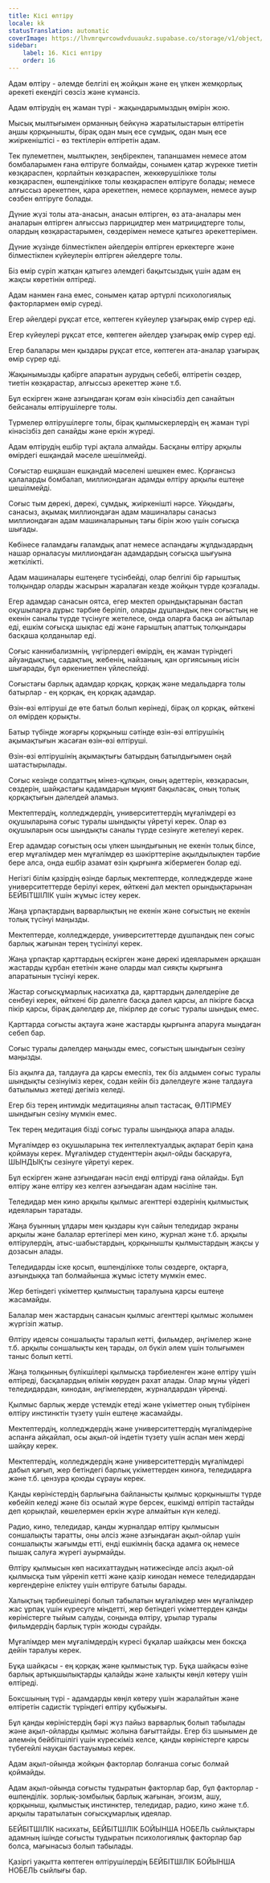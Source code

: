 ```yaml
---
title: Кісі өлтіру
locale: kk
statusTranslation: automatic
coverImage: https://lhvmrqwrcowdvduuaukz.supabase.co/storage/v1/object/public/strapi-uploads/small_cover-educacion-fundamental.webp-2d51a7828a2b1309555be27f7e2a61a0.webp
sidebar:
    label: 16. Кісі өлтіру
    order: 16
---
```

Адам өлтіру - әлемде белгілі ең жойқын және ең үлкен жемқорлық әрекеті екендігі сөзсіз және күмәнсіз.

Адам өлтірудің ең жаман түрі - жақындарымыздың өмірін жою.

Мысық мылтығымен орманның бейкүнә жаратылыстарын өлтіретін аңшы қорқынышты, бірақ одан мың есе сұмдық, одан мың есе жиіркеніштісі - өз тектілерін өлтіретін адам.

Тек пулеметпен, мылтықпен, зеңбірекпен, тапаншамен немесе атом бомбаларымен ғана өлтіруге болмайды, сонымен қатар жүрекке тиетін көзқараспен, қорлайтын көзқараспен, жеккөрушілікке толы көзқараспен, өшпенділікке толы көзқараспен өлтіруге болады; немесе алғыссыз әрекетпен, қара әрекетпен, немесе қорлаумен, немесе ауыр сөзбен өлтіруге болады.

Дүние жүзі толы ата-анасын, анасын өлтірген, өз ата-аналары мен аналарын өлтірген алғыссыз паррицидтер мен матрицидтерге толы, олардың көзқарастарымен, сөздерімен немесе қатыгез әрекеттерімен.

Дүние жүзінде білместікпен әйелдерін өлтірген еркектерге және білместікпен күйеулерін өлтірген әйелдерге толы.

Біз өмір сүріп жатқан қатыгез әлемдегі бақытсыздық үшін адам ең жақсы көретінін өлтіреді.

Адам нанмен ғана емес, сонымен қатар әртүрлі психологиялық факторлармен өмір сүреді.

Егер әйелдері рұқсат етсе, көптеген күйеулер ұзағырақ өмір сүрер еді.

Егер күйеулері рұқсат етсе, көптеген әйелдер ұзағырақ өмір сүрер еді.

Егер балалары мен қыздары рұқсат етсе, көптеген ата-аналар ұзағырақ өмір сүрер еді.

Жақынымызды қабірге апаратын аурудың себебі, өлтіретін сөздер, тиетін көзқарастар, алғыссыз әрекеттер және т.б.

Бұл ескірген және азғындаған қоғам өзін кінәсізбіз деп санайтын бейсаналы өлтірушілерге толы.

Түрмелер өлтірушілерге толы, бірақ қылмыскерлердің ең жаман түрі кінәсізбіз деп санайды және еркін жүреді.

Адам өлтірудің ешбір түрі ақтала алмайды. Басқаны өлтіру арқылы өмірдегі ешқандай мәселе шешілмейді.

Соғыстар ешқашан ешқандай мәселені шешкен емес. Қорғансыз қалаларды бомбалап, миллиондаған адамды өлтіру арқылы ештеңе шешілмейді.

Соғыс тым дөрекі, дөрекі, сұмдық, жиіркенішті нәрсе. Ұйқыдағы, санасыз, ақымақ миллиондаған адам машиналары санасыз миллиондаған адам машиналарының тағы бірін жою үшін соғысқа шығады.

Көбінесе ғаламдағы ғаламдық апат немесе аспандағы жұлдыздардың нашар орналасуы миллиондаған адамдардың соғысқа шығуына жеткілікті.

Адам машиналары ештеңеге түсінбейді, олар белгілі бір ғарыштық толқындар оларды жасырын жаралаған кезде жойқын түрде қозғалады.

Егер адамдар санасын оятса, егер мектеп орындықтарынан бастап оқушыларға дұрыс тәрбие беріліп, оларды дұшпандық пен соғыстың не екенін саналы түрде түсінуге жетелесе, онда оларға басқа ән айтылар еді, ешкім соғысқа шықпас еді және ғарыштың апаттық толқындары басқаша қолданылар еді.

Соғыс каннибализмнің, үңгірлердегі өмірдің, ең жаман түріндегі айуандықтың, садақтың, жебенің, найзаның, қан оргиясының иісін шығарады, бұл өркениетпен үйлеспейді.

Соғыстағы барлық адамдар қорқақ, қорқақ және медальдарға толы батырлар - ең қорқақ, ең қорқақ адамдар.

Өзін-өзі өлтіруші де өте батыл болып көрінеді, бірақ ол қорқақ, өйткені ол өмірден қорықты.

Батыр түбінде жоғарғы қорқыныш сәтінде өзін-өзі өлтірушінің ақымақтығын жасаған өзін-өзі өлтіруші.

Өзін-өзі өлтірушінің ақымақтығы батырдың батылдығымен оңай шатастырылады.

Соғыс кезінде солдаттың мінез-құлқын, оның әдеттерін, көзқарасын, сөздерін, шайқастағы қадамдарын мұқият бақыласақ, оның толық қорқақтығын дәлелдей аламыз.

Мектептердің, колледждердің, университеттердің мұғалімдері өз оқушыларына соғыс туралы шындықты үйретуі керек. Олар өз оқушыларын осы шындықты саналы түрде сезінуге жетелеуі керек.

Егер адамдар соғыстың осы үлкен шындығының не екенін толық білсе, егер мұғалімдер мен мұғалімдер өз шәкірттеріне ақылдылықпен тәрбие бере алса, онда ешбір азамат өзін қырғынға жібермеген болар еді.

Негізгі білім қазірдің өзінде барлық мектептерде, колледждерде және университеттерде берілуі керек, өйткені дәл мектеп орындықтарынан БЕЙБІТШІЛІК үшін жұмыс істеу керек.

Жаңа ұрпақтардың варварлықтың не екенін және соғыстың не екенін толық түсінуі маңызды.

Мектептерде, колледждерде, университеттерде дұшпандық пен соғыс барлық жағынан терең түсінілуі керек.

Жаңа ұрпақтар қарттардың ескірген және дөрекі идеяларымен әрқашан жастарды құрбан ететінін және оларды мал сияқты қырғынға апаратынын түсінуі керек.

Жастар соғысқұмарлық насихатқа да, қарттардың дәлелдеріне де сенбеуі керек, өйткені бір дәлелге басқа дәлел қарсы, ал пікірге басқа пікір қарсы, бірақ дәлелдер де, пікірлер де соғыс туралы шындық емес.

Қарттарда соғысты ақтауға және жастарды қырғынға апаруға мыңдаған себеп бар.

Соғыс туралы дәлелдер маңызды емес, соғыстың шындығын сезіну маңызды.

Біз ақылға да, талдауға да қарсы емеспіз, тек біз алдымен соғыс туралы шындықты сезінуіміз керек, содан кейін біз дәлелдеуге және талдауға батылымыз жетеді дегіміз келеді.

Егер біз терең интимдік медитацияны алып тастасақ, ӨЛТІРМЕУ шындығын сезіну мүмкін емес.

Тек терең медитация бізді соғыс туралы шындыққа апара алады.

Мұғалімдер өз оқушыларына тек интеллектуалдық ақпарат беріп қана қоймауы керек. Мұғалімдер студенттерін ақыл-ойды басқаруға, ШЫНДЫҚты сезінуге үйретуі керек.

Бұл ескірген және азғындаған нәсіл енді өлтіруді ғана ойлайды. Бұл өлтіру және өлтіру кез келген азғындаған адам нәсіліне тән.

Теледидар мен кино арқылы қылмыс агенттері өздерінің қылмыстық идеяларын таратады.

Жаңа буынның ұлдары мен қыздары күн сайын теледидар экраны арқылы және балалар ертегілері мен кино, журнал және т.б. арқылы өлтірулердің, атыс-шабыстардың, қорқынышты қылмыстардың жақсы у дозасын алады.

Теледидарды іске қосып, өшпенділікке толы сөздерге, оқтарға, азғындыққа тап болмайынша жұмыс істету мүмкін емес.

Жер бетіндегі үкіметтер қылмыстың таралуына қарсы ештеңе жасамайды.

Балалар мен жастардың санасын қылмыс агенттері қылмыс жолымен жүргізіп жатыр.

Өлтіру идеясы соншалықты таралып кетті, фильмдер, әңгімелер және т.б. арқылы соншалықты кең тарады, ол бүкіл әлем үшін толығымен таныс болып кетті.

Жаңа толқынның бүлікшілері қылмысқа тәрбиеленген және өлтіру үшін өлтіреді, басқалардың өлімін көруден рахат алады. Олар мұны үйдегі теледидардан, кинодан, әңгімелерден, журналдардан үйренді.

Қылмыс барлық жерде үстемдік етеді және үкіметтер оның түбірінен өлтіру инстинктін түзету үшін ештеңе жасамайды.

Мектептердің, колледждердің және университеттердің мұғалімдеріне аспанға айқайлап, осы ақыл-ой індетін түзету үшін аспан мен жерді шайқау керек.

Мектептердің, колледждердің және университеттердің мұғалімдері дабыл қағып, жер бетіндегі барлық үкіметтерден киноға, теледидарға және т.б. цензура қоюды сұрауы керек.

Қанды көріністердің барлығына байланысты қылмыс қорқынышты түрде көбейіп келеді және біз осылай жүре берсек, ешкімді өлтіріп тастайды деп қорықпай, көшелермен еркін жүре алмайтын күн келеді.

Радио, кино, теледидар, қанды журналдар өлтіру қылмысын соншалықты таратты, оны әлсіз және азғындаған ақыл-ойлар үшін соншалықты жағымды етті, енді ешкімнің басқа адамға оқ немесе пышақ салуға жүрегі ауырмайды.

Өлтіру қылмысын көп насихаттаудың нәтижесінде әлсіз ақыл-ой қылмысқа тым үйреніп кетті және қазір кинодан немесе теледидардан көргендеріне еліктеу үшін өлтіруге батылы барады.

Халықтың тәрбиешілері болып табылатын мұғалімдер мен мұғалімдер жас ұрпақ үшін күресуге міндетті, жер бетіндегі үкіметтерден қанды көріністерге тыйым салуды, соңында өлтіру, ұрылар туралы фильмдердің барлық түрін жоюды сұрайды.

Мұғалімдер мен мұғалімдердің күресі бұқалар шайқасы мен боксқа дейін таралуы керек.

Бұқа шайқасы - ең қорқақ және қылмыстық түр. Бұқа шайқасы өзіне барлық артықшылықтарды қалайды және халықты көңіл көтеру үшін өлтіреді.

Боксшының түрі - адамдарды көңіл көтеру үшін жаралайтын және өлтіретін садистік түріндегі өлтіру құбыжығы.

Бұл қанды көріністердің бәрі жүз пайыз варварлық болып табылады және ақыл-ойларды қылмыс жолына бағыттайды. Егер біз шынымен де әлемнің бейбітшілігі үшін күрескіміз келсе, қанды көріністерге қарсы түбегейлі науқан бастауымыз керек.

Адам ақыл-ойында жойқын факторлар болғанша соғыс болмай қоймайды.

Адам ақыл-ойында соғысты тудыратын факторлар бар, бұл факторлар - өшпенділік. зорлық-зомбылық барлық жағынан, эгоизм, ашу, қорқыныш, қылмыстық инстинктер, теледидар, радио, кино және т.б. арқылы таратылатын соғысқұмарлық идеялар.

БЕЙБІТШІЛІК насихаты, БЕЙБІТШІЛІК БОЙЫНША НОБЕЛЬ сыйлықтары адамның ішінде соғысты тудыратын психологиялық факторлар бар болса, мағынасыз болып табылады.

Қазіргі уақытта көптеген өлтірушілердің БЕЙБІТШІЛІК БОЙЫНША НОБЕЛЬ сыйлығы бар.

